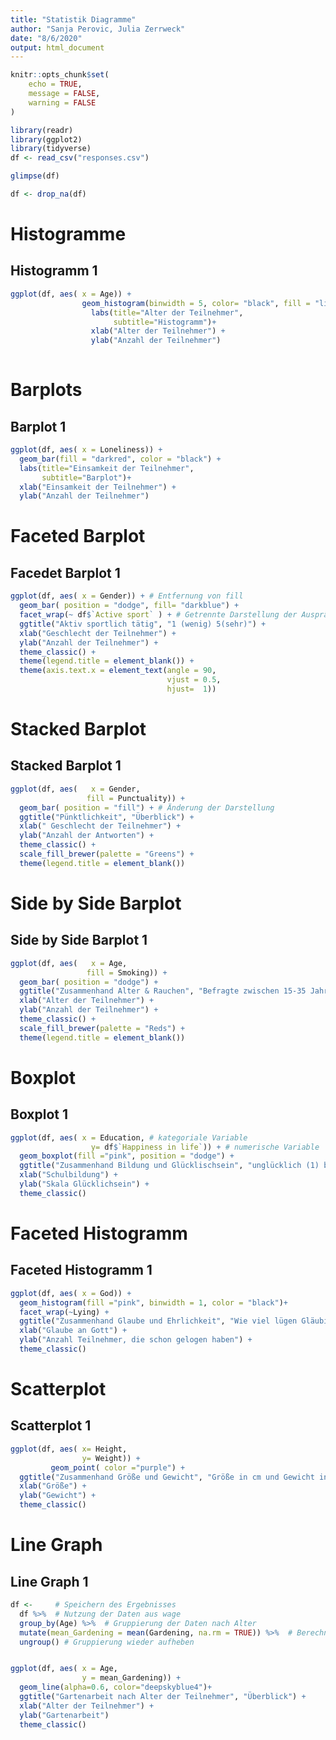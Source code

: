 ```yaml
---
title: "Statistik Diagramme"
author: "Sanja Perovic, Julia Zerrweck"
date: "8/6/2020"
output: html_document
---
```


```r
knitr::opts_chunk$set(
	echo = TRUE,
	message = FALSE,
	warning = FALSE
)
```

```r
library(readr)
library(ggplot2)
library(tidyverse)
df <- read_csv("responses.csv")
```

```r
glimpse(df)
```

```r
df <- drop_na(df)
```


# Histogramme
## Histogramm 1
```r
ggplot(df, aes( x = Age)) +
                geom_histogram(binwidth = 5, color= "black", fill = "lightblue") +
                  labs(title="Alter der Teilnehmer",
                       subtitle="Histogramm")+
                  xlab("Alter der Teilnehmer") +
                  ylab("Anzahl der Teilnehmer")
  
```

# Barplots
## Barplot 1
```r
ggplot(df, aes( x = Loneliness)) +
  geom_bar(fill = "darkred", color = "black") +
  labs(title="Einsamkeit der Teilnehmer",
       subtitle="Barplot")+
  xlab("Einsamkeit der Teilnehmer") +
  ylab("Anzahl der Teilnehmer")
```

# Faceted Barplot
## Facedet Barplot 1
```r
ggplot(df, aes( x = Gender)) + # Entfernung von fill
  geom_bar( position = "dodge", fill= "darkblue") +
  facet_wrap(~ df$`Active sport` ) + # Getrennte Darstellung der Ausprägungen 
  ggtitle("Aktiv sportlich tätig", "1 (wenig) 5(sehr)") +
  xlab("Geschlecht der Teilnehmer") +
  ylab("Anzahl der Teilnehmer") +
  theme_classic() +
  theme(legend.title = element_blank()) +
  theme(axis.text.x = element_text(angle = 90, 
                                   vjust = 0.5, 
                                   hjust=  1))
```

# Stacked Barplot
## Stacked Barplot 1
```r
ggplot(df, aes(   x = Gender, 
                 fill = Punctuality)) +
  geom_bar( position = "fill") + # Änderung der Darstellung
  ggtitle("Pünktlichkeit", "Überblick") +
  xlab(" Geschlecht der Teilnehmer") +
  ylab("Anzahl der Antworten") +
  theme_classic() +
  scale_fill_brewer(palette = "Greens") +
  theme(legend.title = element_blank())
```

# Side by Side Barplot
## Side by Side Barplot 1
```r
ggplot(df, aes(   x = Age, 
                 fill = Smoking)) +
  geom_bar( position = "dodge") +
  ggtitle("Zusammenhand Alter & Rauchen", "Befragte zwischen 15-35 Jahren") +
  xlab("Alter der Teilnehmer") +
  ylab("Anzahl der Teilnehmer") +
  theme_classic() +
  scale_fill_brewer(palette = "Reds") +
  theme(legend.title = element_blank())
```

# Boxplot
## Boxplot 1
```r
ggplot(df, aes( x = Education, # kategoriale Variable
                  y= df$`Happiness in life`)) + # numerische Variable
  geom_boxplot(fill ="pink", position = "dodge") +
  ggtitle("Zusammenhand Bildung und Glücklischsein", "unglücklich (1) bis sehr glücklich (5)") +
  xlab("Schulbildung") +
  ylab("Skala Glücklichsein") +
  theme_classic()

```

# Faceted Histogramm
## Faceted Histogramm 1
```r
ggplot(df, aes( x = God)) +
  geom_histogram(fill ="pink", binwidth = 1, color = "black")+
  facet_wrap(~Lying) +
  ggtitle("Zusammenhand Glaube und Ehrlichkeit", "Wie viel lügen Gläubige") +
  xlab("Glaube an Gott") +
  ylab("Anzahl Teilnehmer, die schon gelogen haben") +
  theme_classic()
```

# Scatterplot
## Scatterplot 1
```r
ggplot(df, aes( x= Height,
                y= Weight)) +
         geom_point( color ="purple") +
  ggtitle("Zusammenhand Größe und Gewicht", "Größe in cm und Gewicht in kg") +
  xlab("Größe") +
  ylab("Gewicht") +
  theme_classic()
```

# Line Graph
## Line Graph 1
```r
df <-     # Speichern des Ergebnisses
  df %>%  # Nutzung der Daten aus wage
  group_by(Age) %>%  # Gruppierung der Daten nach Alter
  mutate(mean_Gardening = mean(Gardening, na.rm = TRUE)) %>%  # Berechnung Mittelwert pro Gruppe und Erzeugung der neuen Variable mean_wage
  ungroup() # Gruppierung wieder aufheben


ggplot(df, aes( x = Age,
                y = mean_Gardening)) + 
  geom_line(alpha=0.6, color="deepskyblue4")+
  ggtitle("Gartenarbeit nach Alter der Teilnehmer", "Überblick") +
  xlab("Alter der Teilnehmer") +
  ylab("Gartenarbeit") 
  theme_classic()
```


